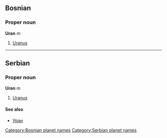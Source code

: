 ==Bosnian==
===Proper noun===
'''Uran''' ''m''
#[[Uranus]]
[[Category:Bosnian planet names]]
----
==Serbian==
===Proper noun===
'''Uran''' ''m''
#[[Uranus]]
====See also====
*[[Уран]]
[[Category:Serbian planet names]]